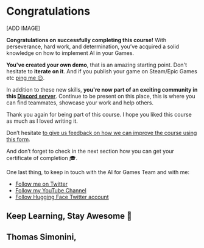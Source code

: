 # Congratulations

[ADD IMAGE]

**Congratulations on successfully completing this course!** With perseverance, hard work, and determination, you’ve acquired a solid knowledge on how to implement AI in your Games.

**You've created your own demo**, that is an amazing starting point. Don't hesitate to **iterate on it**. And if you publish your game on Steam/Epic Games etc [ping me 😉](https://twitter.com/ThomasSimonini).

In addition to these new skills, **you're now part of an exciting community in this [Discord server](https://hf.co/join/discord)**. Continue to be present on this place, this is where you can find teammates, showcase your work and help others.

Thank you again for being part of this course. I hope you liked this course as much as I loved writing it.

Don’t hesitate [to give us feedback on how we can improve the course using this form](https://forms.gle/AZT8SY7VSvrX5atv5).

And don’t forget to check in the next section how you can get your certificate of completion ‎‍🎓.

One last thing, to keep in touch with the AI for Games Team and with me:

- [Follow me on Twitter](https://twitter.com/ThomasSimonini)
- [Follow my YouTube Channel](https://www.youtube.com/channel/UC8XuSf1eD9AF8x8J19ha5og?sub_confirmation=1)
- [Follow Hugging Face Twitter account](https://twitter.com/huggingface)


## Keep Learning, Stay Awesome 🤗
## Thomas Simonini,
